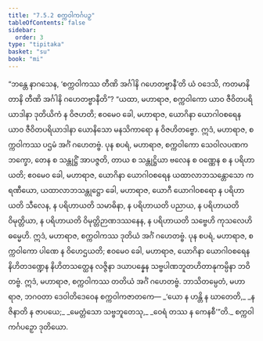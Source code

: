 ```yaml
---
title: "7.5.2 စက္ကဝါကင်္ဂပဉှ"
tableOfContents: false
sidebar:
  order: 3
type: "tipitaka"
basket: "su"
book: "mi"
---
```



<DynamicBreadcrumb />

<Division number="266" book="mi">

<Paragraph number="1896" book="mi">
“ဘန္တေ နာဂသေန, ‘စက္ကဝါကဿ တီဏိ အင်္ဂါနိ ဂဟေတဗ္ဗာနီ’တိ ယံ ဝဒေသိ, ကတမာနိ တာနိ တီဏိ အင်္ဂါနိ ဂဟေတဗ္ဗာနီတိ”? “ယထာ, မဟာရာဇ, စက္ကဝါကော ယာဝ ဇီဝိတပရိယာဒါနာ ဒုတိယိကံ န ဝိဇဟတိ; ဧဝမေဝ ခေါ, မဟာရာဇ, ယောဂိနာ ယောဂါဝစရေန ယာဝ ဇီဝိတပရိယာဒါနာ ယောနိသော မနသိကာရော န ဝိဇဟိတဗ္ဗော. ဣဒံ, မဟာရာဇ, စက္ကဝါကဿ ပဌမံ အင်္ဂံ ဂဟေတဗ္ဗံ.
</Paragraph>

<Paragraph number="1897" book="mi">
ပုန စပရံ, မဟာရာဇ, စက္ကဝါကော သေဝါလပဏကဘက္ခော, တေန စ သန္တုဋ္ဌိံ အာပဇ္ဇတိ, တာယ စ သန္တုဋ္ဌိယာ ဗလေန စ ဝဏ္ဏေန စ န ပရိဟာယတိ; ဧဝမေဝ ခေါ, မဟာရာဇ, ယောဂိနာ ယောဂါဝစရေန ယထာလာဘသန္တောသော ကရဏီယော, ယထာလာဘသန္တုဋ္ဌော ခေါ, မဟာရာဇ, ယောဂီ ယောဂါဝစရော န ပရိဟာယတိ သီလေန, န ပရိဟာယတိ သမာဓိနာ, န ပရိဟာယတိ ပညာယ, န ပရိဟာယတိ ဝိမုတ္တိယာ, န ပရိဟာယတိ ဝိမုတ္တိဉာဏဒဿနေန, န ပရိဟာယတိ သဗ္ဗေဟိ ကုသလေဟိ ဓမ္မေဟိ. ဣဒံ, မဟာရာဇ, စက္ကဝါကဿ ဒုတိယံ အင်္ဂံ ဂဟေတဗ္ဗံ.
</Paragraph>

<Paragraph number="1898" book="mi">
ပုန စပရံ, မဟာရာဇ, စက္ကဝါကော ပါဏေ န ဝိဟေဌယတိ; ဧဝမေဝ ခေါ, မဟာရာဇ, ယောဂိနာ ယောဂါဝစရေန နိဟိတဒဏ္ဍေန နိဟိတသတ္ထေန လဇ္ဇိနာ ဒယာပန္နေန သဗ္ဗပါဏဘူတဟိတာနုကမ္ပိနာ ဘဝိတဗ္ဗံ. ဣဒံ, မဟာရာဇ, စက္ကဝါကဿ တတိယံ အင်္ဂံ ဂဟေတဗ္ဗံ. ဘာသိတမ္ပေတံ, မဟာရာဇ, ဘဂဝတာ ဒေဝါတိဒေဝေန စက္ကဝါကဇာတကေ—
</Paragraph>

<Paragraph number="1899" type="verses" book="mi">
_‘ယော န ဟန္တိ န ဃာတေတိ,_  
_န ဇိနာတိ န ဇာပယေ;_  
_မေတ္တံသော သဗ္ဗဘူတေသု,_  
_ဝေရံ တဿ န ကေနစီ’”တိ._  


</Paragraph>
</Division>

<Paragraph number="1900" type="center" book="mi">
စက္ကဝါကင်္ဂပဉှော ဒုတိယော.
</Paragraph>